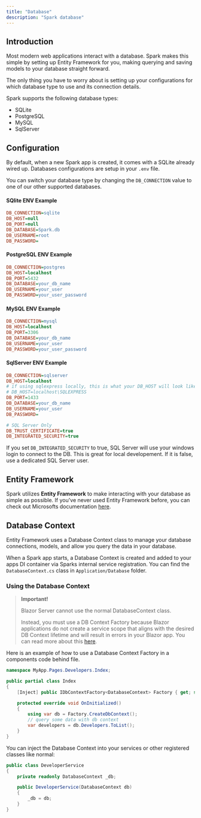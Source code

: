 ```yaml
---
title: "Database"
description: "Spark database"
---
```


## Introduction
Most modern web applications interact with a database. Spark makes this simple by setting up Entity Framework for you, making querying and saving models to your database straight forward.

The only thing you have to worry about is setting up your configurations for which database type to use and its connection details.

Spark supports the following database types:
- SQLite
- PostgreSQL
- MySQL
- SqlServer

## Configuration
By default, when a new Spark app is created, it comes with a SQLite already wired up. Databases configurations are setup in your `.env` file.

You can switch your database type by changing the `DB_CONNECTION` value to one of our other supported databases.

#### SQlite ENV Example
```ini
DB_CONNECTION=sqlite
DB_HOST=null
DB_PORT=null
DB_DATABASE=Spark.db
DB_USERNAME=root
DB_PASSWORD=
```

#### PostgreSQL ENV Example
```ini
DB_CONNECTION=postgres
DB_HOST=localhost
DB_PORT=5432
DB_DATABASE=your_db_name
DB_USERNAME=your_user
DB_PASSWORD=your_user_password
```
#### MySQL ENV Example
```ini
DB_CONNECTION=mysql
DB_HOST=localhost
DB_PORT=3306
DB_DATABASE=your_db_name
DB_USERNAME=your_user
DB_PASSWORD=your_user_password
```
#### SqlServer ENV Example
```ini
DB_CONNECTION=sqlserver
DB_HOST=localhost
# if using sqlexpress locally, this is what your DB_HOST will look like
# DB_HOST=localhost\SQLEXPRESS 
DB_PORT=1433
DB_DATABASE=your_db_name
DB_USERNAME=your_user
DB_PASSWORD=

# SQL Server Only
DB_TRUST_CERTIFICATE=true
DB_INTEGRATED_SECURITY=true
```
If you set `DB_INTEGRATED_SECURITY` to true, SQL Server will use your windows login to connect to the DB. This is great for local developement. If it is false, use a dedicated SQL Server user.

## Entity Framework
Spark utilizes **Entity Framework** to make interacting with your database as simple as possible. If you've never used  Entity Framework before, you can check out Microsofts documentation [here](https://learn.microsoft.com/en-us/ef/core/).

## Database Context
Entity Framework uses a Database Context class to manage your database connections, models, and allow you query the data in your database.

When a Spark app starts, a Database Context is created and added to your apps DI container via Sparks internal service registration. You can find the `DatabaseContext.cs` class in `Application/Database` folder.

### Using the Database Context
>
> **Important!**
>
> Blazor Server cannot use the normal DatabaseContext class. 
>
> Instead, you must use a DB Context Factory because Blazor applications do not create a service scope that aligns with the desired DB Context lifetime and will result in errors in your Blazor app.
> You can read more about this [here](https://learn.microsoft.com/en-us/ef/core/dbcontext-configuration/#using-a-dbcontext-factory-eg-for-blazor).
>

Here is an example of how to use a Database Context Factory in a components code behind file.
```csharp
namespace MyApp.Pages.Developers.Index;

public partial class Index
{
    [Inject] public IDbContextFactory<DatabaseContext> Factory { get; set; }

    protected override void OnInitialized()
    {
        using var db = Factory.CreateDbContext();
        // query some data with db context
        var developers = db.Developers.ToList();
    }
}
```
You can inject the Database Context into your services or other registered classes like normal:

```csharp
public class DeveloperService
{
    private readonly DatabaseContext _db;

    public DeveloperService(DatabaseContext db)
    {
        _db = db;
    }
}
```